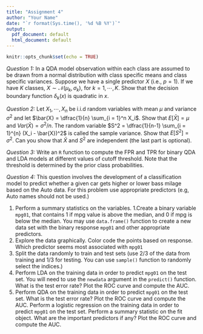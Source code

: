 ```yaml
---
title: "Assignment 4"
author: "Your Name"
date: "`r format(Sys.time(), '%d %B %Y')`"
output:
  pdf_document: default
  html_document: default
---
```


```r
knitr::opts_chunk$set(echo = TRUE)
```

*Question 1:* In a QDA model observation within each class are assumed to be drawn from a normal distribution with class specific means and class specific variances. Suppose we have a single predictor $X$ (i.e., $p = 1$). If we have $K$ classes, $X \sim \mathcal{N}(\mu_k, \sigma_k)$, for $k = 1, \cdots, K$. Show that the decision boundary function $\delta_{k}(x)$ is quadratic in $x$.

*Question 2:* Let $X_1, \cdots, X_n$ be i.i.d random variables with mean $\mu$ and variance $\sigma^2$ and let $\bar{X} = \dfrac{1}{n} \sum_{i = 1}^n X_i$. Show that $E[\bar{X}] = \mu$ and $Var(\bar{X} ) = \sigma^2/n$. The random variable $S^2 = \dfrac{1}{n-1} \sum_{i = 1}^{n} (X_i - \bar{X})^2$ is called the sample variance. Show that $E[S^2] = \sigma^2$. Can you show that $\bar{X}$ and $S^2$ are independent (the last part is optional).

*Question 3:* Write an `R` function to compute the FPR and TPR for  binary QDA and LDA models at different values of cutoff threshold. Note that the threshold is determined by the prior class probabilities. 

*Question 4:* This question involves the development of a classification model to predict whether a given car gets higher or lower bass milage based on the Auto data. For this problem use appropriate predictors (e.g, Auto names should not be used.)

1. Perform a summary statistics on the variables.
1.Create a binary variable `mpg01`, that contains $1$ if mpg value is above the median, and $0$ if mpg is below the median. You may use `data.frame()` function to create a new data set with the binary response `mpg01` and other appropriate predictors.
1. Explore the data graphically. Color code the points based on response. Which predictor seems most associated with `mpg01`
1. Split the data randomly to train and test sets (use $2/3$ of the data from training and $1/3$ for testing. You can use  `sample()` function to randomly select the indices.)
1. Perform LDA on the training data in order to predict `mpg01` on the test set. You will need to use the `newdata` argument in the `predict()` function. What is the test error rate? Plot the ROC curve and compute the AUC.
1. Perform QDA on the training data in order to predict `mpg01` on the test set. What is the test error rate? Plot the ROC curve and compute the AUC.
Perform a logistic regression  on the training data in order to predict `mpg01` on the test set. Perform a summary statistic on the fit object. What are the important predictors if any? Plot the ROC curve and compute the AUC.



